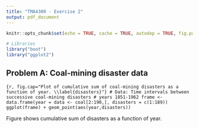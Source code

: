 ```yaml
---
title: "TMA4300 - Exercise 2"
output: pdf_document
---
```


```r
knitr::opts_chunk$set(echo = TRUE, cache = TRUE, autodep = TRUE, fig.path = 'figures/')
```

```r
# Libraries
library("boot")
library("ggplot2")
```



## Problem A: Coal-mining disaster data
```{r, fig.cap="Plot of cumulative sum of coal-mining disasters as a function of year. \\label{disasters}"}
# Data: Time intervals between successive coal-mining disasters
# years 1851-1962
frame <- data.frame(year = data <- coal[2:190,], disasters = c(1:189))
ggplot(frame) + geom_point(aes(year,disasters))
```

Figure \ref{disasters} shows cumulative sum of disasters as a function of year.

